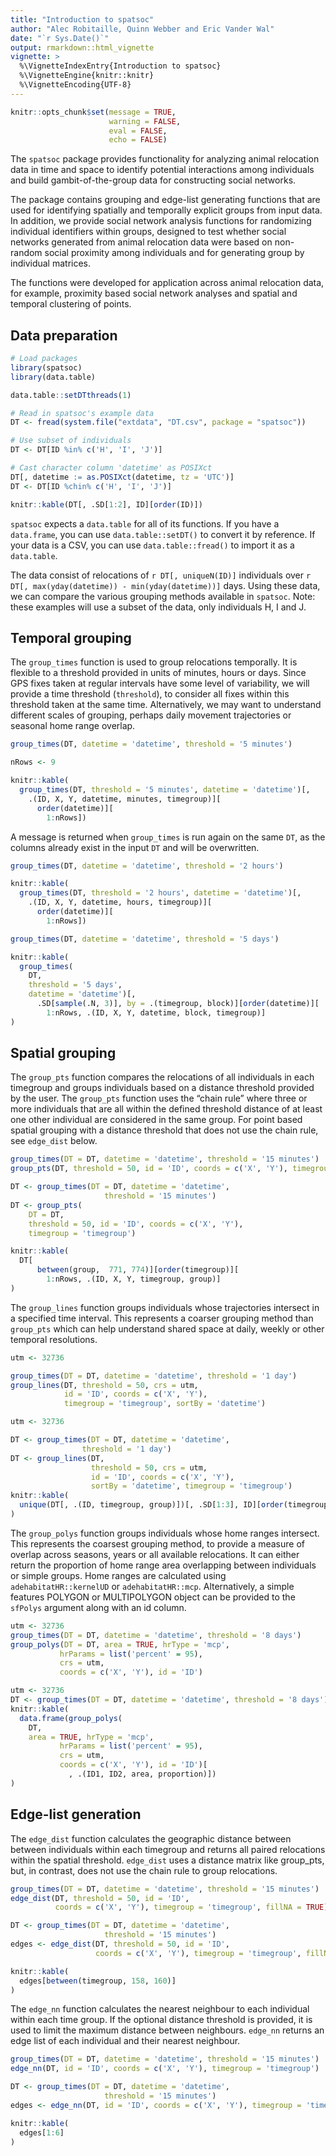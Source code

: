 ```yaml
---
title: "Introduction to spatsoc"
author: "Alec Robitaille, Quinn Webber and Eric Vander Wal"
date: "`r Sys.Date()`"
output: rmarkdown::html_vignette
vignette: >
  %\VignetteIndexEntry{Introduction to spatsoc}
  %\VignetteEngine{knitr::knitr}
  %\VignetteEncoding{UTF-8}
---
```


```r
knitr::opts_chunk$set(message = TRUE, 
                      warning = FALSE,
                      eval = FALSE, 
                      echo = FALSE)
```

The `spatsoc` package provides functionality for analyzing animal relocation data in time and space to identify potential interactions among individuals and build gambit-of-the-group data for constructing social networks. 

The package contains grouping and edge-list generating functions that are used for identifying spatially and temporally explicit groups from input data. In addition, we provide social network analysis functions for randomizing individual identifiers within groups, designed to test whether social networks generated from animal relocation data were based on non-random social proximity among individuals and for generating group by individual matrices.

The functions were developed for application across animal relocation data, for example, proximity based social network analyses and spatial and temporal clustering of points.

## Data preparation

```r
# Load packages
library(spatsoc)
library(data.table)
```

```r
data.table::setDTthreads(1)
```

```r
# Read in spatsoc's example data
DT <- fread(system.file("extdata", "DT.csv", package = "spatsoc"))

# Use subset of individuals
DT <- DT[ID %in% c('H', 'I', 'J')]

# Cast character column 'datetime' as POSIXct
DT[, datetime := as.POSIXct(datetime, tz = 'UTC')]
DT <- DT[ID %chin% c('H', 'I', 'J')]
```

```r
knitr::kable(DT[, .SD[1:2], ID][order(ID)])
```


`spatsoc` expects a `data.table` for all of its functions. If you have a
`data.frame`, you can use `data.table::setDT()` to convert it by reference. If
your data is a CSV, you can use `data.table::fread()` to import it as a
`data.table`.

The data consist of relocations of `r DT[, uniqueN(ID)]` individuals over `r
DT[, max(yday(datetime)) - min(yday(datetime))]` days. Using these data, we can
compare the various grouping methods available in `spatsoc`. Note: these
examples will use a subset of the data, only individuals H, I and J.

## Temporal grouping
The `group_times` function is used to group relocations temporally. It is
flexible to a threshold provided in units of minutes, hours or days. Since GPS
fixes taken at regular intervals have some level of variability, we will provide
a time threshold (`threshold`), to consider all fixes within this threshold
taken at the same time. Alternatively, we may want to understand different
scales of grouping, perhaps daily movement trajectories or seasonal home range
overlap.

```r
group_times(DT, datetime = 'datetime', threshold = '5 minutes')
```

```r
nRows <- 9
```

```r
knitr::kable(
  group_times(DT, threshold = '5 minutes', datetime = 'datetime')[, 
    .(ID, X, Y, datetime, minutes, timegroup)][
      order(datetime)][
        1:nRows])
```


A message is returned when `group_times` is run again on the same `DT`, as the columns already exist in the input `DT` and will be overwritten. 

```r
group_times(DT, datetime = 'datetime', threshold = '2 hours')
```

```r
knitr::kable(
  group_times(DT, threshold = '2 hours', datetime = 'datetime')[, 
    .(ID, X, Y, datetime, hours, timegroup)][
      order(datetime)][
        1:nRows])
```

```r
group_times(DT, datetime = 'datetime', threshold = '5 days')
```

```r
knitr::kable(
  group_times(
    DT, 
    threshold = '5 days', 
    datetime = 'datetime')[,
      .SD[sample(.N, 3)], by = .(timegroup, block)][order(datetime)][
        1:nRows, .(ID, X, Y, datetime, block, timegroup)]
)
```

## Spatial grouping
The `group_pts` function compares the relocations of all individuals in each
timegroup and groups individuals based on a distance threshold provided by the
user. The `group_pts` function uses the "chain rule" where three or more
individuals that are all within the defined threshold distance of at least one
other individual are considered in the same group. For point based spatial
grouping with a distance threshold that does not use the chain rule, see
`edge_dist` below.

```r
group_times(DT = DT, datetime = 'datetime', threshold = '15 minutes')
group_pts(DT, threshold = 50, id = 'ID', coords = c('X', 'Y'), timegroup = 'timegroup')
```

```r
DT <- group_times(DT = DT, datetime = 'datetime', 
                     threshold = '15 minutes')
DT <- group_pts(
    DT = DT,
    threshold = 50, id = 'ID', coords = c('X', 'Y'),
    timegroup = 'timegroup')

knitr::kable(
  DT[
      between(group,  771, 774)][order(timegroup)][
        1:nRows, .(ID, X, Y, timegroup, group)]
)
```


The `group_lines` function groups individuals whose trajectories intersect in a
specified time interval. This represents a coarser grouping method than
`group_pts` which can help understand shared space at daily, weekly or other
temporal resolutions.

```r
utm <- 32736

group_times(DT = DT, datetime = 'datetime', threshold = '1 day')
group_lines(DT, threshold = 50, crs = utm, 
            id = 'ID', coords = c('X', 'Y'),
            timegroup = 'timegroup', sortBy = 'datetime')
```

```r
utm <- 32736

DT <- group_times(DT = DT, datetime = 'datetime', 
                threshold = '1 day')
DT <- group_lines(DT,
                  threshold = 50, crs = utm, 
                  id = 'ID', coords = c('X', 'Y'), 
                  sortBy = 'datetime', timegroup = 'timegroup')
knitr::kable(
  unique(DT[, .(ID, timegroup, group)])[, .SD[1:3], ID][order(timegroup)]
)
```


The `group_polys` function groups individuals whose home ranges intersect. This
represents the coarsest grouping method, to provide a measure of overlap across
seasons, years or all available relocations. It can either return the proportion
of home range area overlapping between individuals or simple groups. Home ranges
are calculated using `adehabitatHR::kernelUD` or `adehabitatHR::mcp`.
Alternatively, a simple features POLYGON or MULTIPOLYGON object can be provided
to the `sfPolys` argument along with an id column.

```r
utm <- 32736
group_times(DT = DT, datetime = 'datetime', threshold = '8 days')
group_polys(DT = DT, area = TRUE, hrType = 'mcp',
           hrParams = list('percent' = 95),
           crs = utm,
           coords = c('X', 'Y'), id = 'ID')
```

```r
utm <- 32736
DT <- group_times(DT = DT, datetime = 'datetime', threshold = '8 days')
knitr::kable(
  data.frame(group_polys(
    DT, 
    area = TRUE, hrType = 'mcp',
           hrParams = list('percent' = 95),
           crs = utm,
           coords = c('X', 'Y'), id = 'ID')[
             , .(ID1, ID2, area, proportion)])
)
```

## Edge-list generation
The `edge_dist` function calculates the geographic distance between between
individuals within each timegroup and returns all paired relocations within the
spatial threshold. `edge_dist` uses a distance matrix like group_pts, but, in
contrast, does not use the chain rule to group relocations.

```r
group_times(DT = DT, datetime = 'datetime', threshold = '15 minutes')
edge_dist(DT, threshold = 50, id = 'ID', 
          coords = c('X', 'Y'), timegroup = 'timegroup', fillNA = TRUE)
```

```r
DT <- group_times(DT = DT, datetime = 'datetime', 
                     threshold = '15 minutes')
edges <- edge_dist(DT, threshold = 50, id = 'ID', 
                   coords = c('X', 'Y'), timegroup = 'timegroup', fillNA = TRUE)

knitr::kable(
  edges[between(timegroup, 158, 160)]
)
```

The `edge_nn` function calculates the nearest neighbour to each individual
within each time group. If the optional distance threshold is provided, it is
used to limit the maximum distance between neighbours. `edge_nn` returns an edge
list of each individual and their nearest neighbour.

```r
group_times(DT = DT, datetime = 'datetime', threshold = '15 minutes')
edge_nn(DT, id = 'ID', coords = c('X', 'Y'), timegroup = 'timegroup')
```

```r
DT <- group_times(DT = DT, datetime = 'datetime', 
                     threshold = '15 minutes')
edges <- edge_nn(DT, id = 'ID', coords = c('X', 'Y'), timegroup = 'timegroup')

knitr::kable(
  edges[1:6]
)
```

